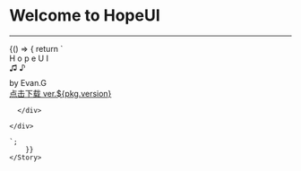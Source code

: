 
# Welcome to HopeUI

---

<Meta title="概览/Welcome to HopeUI" />

<Canvas>
    <Story name="Welcome to HopeUI" height="700px">
        {() => {
            return `
    <div class="main-box">
      <div class="wrapper">
        <div class="border-circle" id="one"></div>
        <div class="border-circle" id="two"></div>
        <div class="background-circle">
          <div class="triangle-light"></div>
          <div class="body"></div>
          <span class="shirt-text">H</span>
          <span class="shirt-text">o</span>
          <span class="shirt-text">p</span>
          <span class="shirt-text">e</span>
           <span class="shirt-text">U</span>
            <span class="shirt-text">I</span>
          <div class="triangle-dark"></div>
        </div>
        <div class="head">
          <div class="ear" id="left"></div>
          <div class="ear" id="right"></div>
          <div class="hair-main">
            <div class="sideburn" id="left"></div>
            <div class="sideburn" id="right"></div>
            <div class="hair-top"></div>
          </div>
          <div class="face">
            <div class="nose"></div>
            <div class="eye-shadow" id="left">
              <div class="eyebrow"></div>
              <div class="eye"></div>
            </div>
            <div class="eye-shadow" id="right">
              <div class="eyebrow"></div>
              <div class="eye"></div>
            </div>
            <div class="glasses">
              <div class="left"></div>
              <div class="middle"></div>
              <div class="right"></div>
            </div>
            <div class="mouth"></div>
            <div class="shadow-wrapper">
              <div class="shadow"></div>
            </div>
          </div>
        </div>
        <span class="music-note" id="one">&#9835;</span>
        <span class="music-note" id="two">&#9834;</span>
        <span style="margin-top:10px;display:block">by Evan.G</span>
          <a href="https://gitee.com/seazeg/hopeui/raw/master/hopeui.zip" download='download' class="hope_download">点击下载 ver.${pkg.version}</a>
  
      </div>
     
    </div>
   
    `;
        }}
    </Story>
</Canvas>
